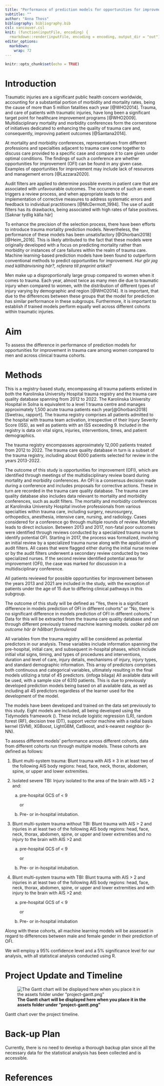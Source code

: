 ```yaml
---
title: "Performance of prediction models for opportunities for improvment in trauma care among women compared to men and across patient cohorts"
subtitle: ""
author: "Anna Thoss"
bibliography: bibliography.bib
csl: vancouver.csl
knit: (function(inputFile, encoding) {
  rmarkdown::render(inputFile, encoding = encoding, output_dir = "out") })
editor_options: 
  markdown: 
    wrap: 72
---
```


```r
knitr::opts_chunk$set(echo = TRUE)
```

```{=html}
<!-- The project plan should be 3-4 pages long and written in
Rmarkdown (like this document). Remove all comments in italic when you 
use this document as a template for your own project plan. -->
```
```{=html}
<!-- This is an R Markdown document. Markdown is a simple formatting
syntax for authoring HTML, PDF, and MS Word documents. For more
details on using R Markdown see http://rmarkdown.rstudio.com -->
```
```{=html}
<!-- This is a comment and will not be present in the compiled
document. Try "knitting" this document by clicking the knit button up
to the left, or by running `rmarkdown::render("manuscript.Rmd")` in
the console and you should only see headings -->
```
# Introduction

Traumatic injuries are a significant public health concern worldwide,
accounting for a substantial portion of morbidity and mortality rates,
being the cause of more than 5 million fatalities each year [@WHO2014].
Trauma, and care of patients with traumatic injuries, have long been a
significant target point for healthcare improvement programs [@WHO2009].
Multidisciplinary mortality and morbidity conferences form the
cornerstone of initiatives dedicated to enhancing the quality of trauma
care and, consequently, improving patient outcomes [@Santana2014].

At mortality and morbidity conferences, representatives from different
professions and specialties adjacent to trauma care come together to
discuss care provided to a specific case and compare it to care given
under optimal conditions. The findings of such a conference are whether
opportunities for improvement (OFI) can be found in any given case.
Examples of opportunities for improvement may include lack of resources
and management errors [@Lazzara2020].

Audit filters are applied to determine possible events in patient care
that are associated with unfavourable outcomes. The occurrence of such
an event triggers a review process, and when appropriate leads to the
implementation of corrective measures to address systematic errors and
feedback to individual practitioners [@McDermott_1994]. The use of audit
filters has its drawbacks, being associated with high rates of false
positives. [Saknar tydlig källa här]

To enhance the precision of the selection process, there have been
efforts to introduce trauma mortality prediction models. Nevertheless,
the performance of these models has been unsatisfactory [@Ghorbani2018]
[@Heim_2016]. This is likely attributed to the fact that these models
were originally developed with a focus on predicting mortality rather
than morbidity or instances of care failures within the realm of trauma
care. Machine learning-based prediction models have been found to
outperform conventional methods to predict opportunities for
improvement. *Hur gör jag med källhänvisning här?, referera till
preprint artikel?*

Men make up a disproportionally large group compared to women when it
comes to trauma. Each year, almost twice as many men die due to
traumatic injury when compared to women, with the distribution of
different types of injury varying by demographic and region [@WHO2014].
It is important, that due to the differences between these groups that
the model for prediction has similar performance in these subgroups.
Furthermore, it is important to establish if trained models perform
equally well across different cohorts within traumatic injuries.

# Aim

To assess the difference in performance of prediction models for
opportunities for improvement in trauma care among women compared to men
and across clinical trauma cohorts.

# Methods

This is a registry-based study, encompassing all trauma patients
enlisted in both the Karolinska University Hospital trauma registry and
the trauma care quality database spanning from 2012 to 2022. The
Karolinska University Hospital in Solna is equivalent to a level 1
trauma centre and manages approximately 1,500 acute trauma patients each
year[@Ghorbani2018][Swetrau, rapport]. The trauma registry comprises all
patients admitted to the hospital with trauma team activation,
irrespective of their Injury Severity Score (ISS), as well as patients
with an ISS exceeding 9. Included in the registry is data on vital
signs, injuries, interventions, times, and patient demographics.

The trauma registry encompasses approximately 12,000 patients treated
from 2012 to 2022. The trauma care quality database in turn is a subset
of the trauma registry, including about 6000 patients selected for
review in the years 2013-2022.

The outcome of this study is opportunities for improvement (OFI), which
are identified through meetings of the multidisciplinary review board
during mortality and morbidity conferences. An OFI is a consensus
decision made during a conference and includes proposals for corrective
actions. These in turn are recorded in the trauma care quality database.
The trauma care quality database also includes data relevant to
mortality and morbidity conferences, such as audit filters. The
mortality and morbidity conferences at Karolinska University Hospital
involve professionals from various specialties within trauma care,
including surgery, neurosurgery, orthopedics, anesthesia, intensive
care, nursing, and radiology. Cases considered for a conference go
through multiple rounds of review. Mortality leads to direct inclusion.
Between 2013 and 2017, non-fatal poor outcomes were identified through
reviews conducted by a specialized trauma nurse to identify potential
OFI. Starting in 2017, the process was formalized, involving an initial
review by a specialized trauma nurse along with the application of audit
filters. All cases that were flagged either during the initial nurse
review or by the audit filters underwent a secondary review conducted by
two specialized nurses. If the second review identified potential areas
for improvement (OFI), the case was marked for discussion in a
multidisciplinary conference.

All patients reviewed for possible opportunities for improvement between
the years 2013 and 2021 are included in the study, with the exception of
patients under the age of 15 due to differing clinical pathways in this
subgroup.

The outcome of this study will be defined as "Yes, there is a
significant difference in models prediction of OFI in different cohorts"
or "No, there is no significant difference in models prediction of OFI
in different cohorts." Data for this will be extracted from the trauma
care quality database and run through different previously trained
machine learning models. *osäker på om outcome här är hållbart
formulerad*

All variables from the trauma registry will be considered as potential
predictors in our analysis. These variables include information spanning
the pre-hospital, initial care, and subsequent in-hospital phases, which
include initial vital signs, timing, and types of procedures and
interventions, duration and level of care, injury details, mechanisms of
injury, injury types, and standard demographic information. This array
of predictors comprises both continuous and categorical variables,
ultimately resulting in the final models utilizing a total of 45
predictors. (infoga bilaga) All available data will be used, with a
sample size of 6310 patients. This is due to previously developed
prediction models being based on all available data, as well as
including all 45 predictors regardless of the learner used for the
development of the model.

The models have been developed and trained on the data set previously to
this study. Eight models are included, all being developed using the
Tidymodels framework (). These include logistic regression (LR), random
forest (RF), decision tree (DT), support vector machine with a radial
basis kernel (SVM), XGBoost, LightGBM, CatBoost, and k-nearest neighbor
(k-NN).

To assess different models' performance across different cohorts, data
from different cohorts run through multiple models. These cohorts are
defined as follows:

1.  Blunt multi-system trauma: Blunt trauma with AIS ≥ 3 in at least two
    of the following AIS body regions: head, face, neck, thorax,
    abdomen, spine, or upper and lower extremities.

2.  Isolated severe TBI: Injury isolated to the area of the brain with
    AIS \> 2 and:

    a.  pre-hospital GCS of \< 9

        or

    b.  Pre- or in-hospital intubation.

3.  Blunt multi-system trauma without TBI: Blunt trauma with AIS \> 2
    and injuries in at least two of the following AIS body regions:
    head, face, neck, thorax, abdomen, spine, or upper and lower
    extremities and no injury to the brain with AIS \>2 and:

    a.  pre-hospital GCS of \< 9

        or

    b.  Pre- or in-hospital intubation.

4.  Blunt multi-system trauma with TBI: Blunt trauma with AIS \> 2 and
    injuries in at least two of the following AIS body regions: head,
    face, neck, thorax, abdomen, spine, or upper and lower extremities
    and with injury to the brain with AIS \>2 and:

    a.  pre-hospital GCS of \< 9

        or

    b.  Pre- or in-hospital intubation

Along with these cohorts, all machine learning models will be assessed
in regard to differences between male and female gender in their
prediction of OFI.

We will employ a 95% confidence level and a 5% significance level for
our analysis, with all statistical analysis conducted using R.

# Project Update and Timeline

![**The Gantt chart will be displayed here when you place it in the
assets folder under "project-gantt.png"**](assets/project-gantt.png)

Gantt chart over the project timeline.

# Back-up Plan

Currently, there is no need to develop a thorough backup plan since all
the necessary data for the statistical analysis has been collected and
is accessible.

# References

<!-- Do not edit by hand, references will be inserted and formatted automatically once you knit this document -->
